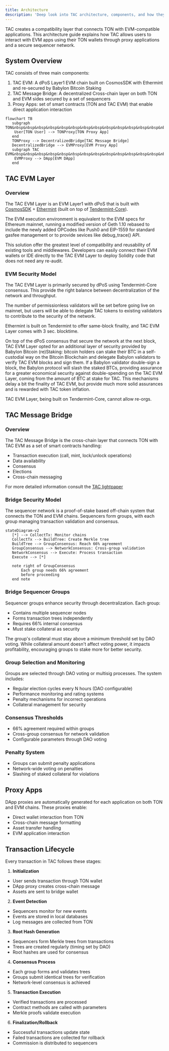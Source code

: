 ```yaml
---
title: Architecture
description: 'Deep look into TAC architecture, components, and how they work together'
---
```



TAC creates a compatibility layer that connects TON with EVM-compatible applications. This architecture guide explains how TAC allows users to interact with EVM apps using their TON wallets through proxy applications and a secure sequencer network.

## System Overview

TAC consists of three main components:
1. TAC EVM: A dPoS Layer1 EVM chain built on CosmosSDK with Ethermint and re-secured by Babylon Bitcoin Staking
2. TAC Message Bridge: A decentralized Cross-chain layer on both TON and EVM sides secured by a set of sequencers
3. Proxy Apps: set of smart contracts (TON and TAC EVM) that enable direct application interaction

```mermaid
flowchart TB
   subgraph TON&nbsp&nbsp&nbsp&nbsp&nbsp&nbsp&nbsp&nbsp&nbsp&nbsp&nbsp&nbsp&nbsp&nbsp&nbsp&nbsp&nbsp&nbsp&nbsp&nbsp&nbsp&nbsp&nbsp&nbsp&nbsp&nbsp&nbsp&nbsp&nbsp&nbsp&nbsp
    User[TON User] --> TONProxy[TON Proxy App]
   end
   TONProxy --> DecentralizedBridge[TAC Message Bridge]
   DecentralizedBridge --> EVMProxy[EVM Proxy App]
   subgraph TAC EVM&nbsp&nbsp&nbsp&nbsp&nbsp&nbsp&nbsp&nbsp&nbsp&nbsp&nbsp&nbsp&nbsp&nbsp&nbsp&nbsp&nbsp&nbsp&nbsp&nbsp&nbsp&nbsp
    EVMProxy --> DApp[EVM DApp]
   end
```
## TAC EVM Layer

### Overview
The TAC EVM Layer is an EVM Layer1 with dPoS that is built with [CosmosSDK](https://docs.cosmos.network/) + [Ethermint](https://docs.ethermint.zone/) (built on top of [Tendermint-Core](https://docs.tendermint.com/)).

The EVM execution environment is equivalent to the EVM specs for Ethereum mainnet, running a modified version of Geth 1.10 rebased to include the newly added OPCodes like Push0 and EIP-1559 for standard gasfee management or to provide sevices like debug_trace() API.

This solution offer the greatest level of compatibility and reusability of existing tools and middlewares. Developers can easily connect their EVM wallets or IDE directly to the TAC EVM Layer to deploy Solidity code that does not need any re-audit.

### EVM Security Model
The TAC EVM Layer is primarily secured by dPoS using Tendermint-Core consensus. This provide the right balance between decentralization of the network and throughput.

The number of permissionless validators will be set before going live on mainnet, but users will be able to delegate TAC tokens to existing validators to contribute to the security of the network.

Ethermint is built on Tendermint to offer same-block finality, and TAC EVM Layer comes with 3 sec. blocktime.

On top of the dPoS consensus that secure the network at the next block, TAC EVM Layer opted for an additional layer of security provided by Babylon Bitcoin (re)Staking: bitcoin holders can stake their BTC in a self-custodial way on the Bitcoin Blockchain and delegate Babylon validators to verify TAC EVM blocks and sign them. If a Babylon validator double-sign a block, the Babylon protocol will slash the staked BTCs, providing assurance for a greater economical security against double-spending on the TAC EVM Layer, coming from the amount of BTC at stake for TAC. This mechanisms delay a bit the finality of TAC EVM, but provide much more solid assurances and is rewarded with TAC token inflation.

TAC EVM Layer, being built on Tendermint-Core, cannot allow re-orgs.

## TAC Message Bridge

### Overview
The TAC Message Bridge is the cross-chain layer that connects TON with TAC EVM as a set of smart contracts handling:
- Transaction execution (call, mint, lock/unlock operations)
- Data availability
- Consensus
- Elections
- Cross-chain messaging

For more detailed information consult the [TAC lightpaper](#)

### Bridge Security Model

The sequencer network is a proof-of-stake based off-chain system that connects the TON and EVM chains. Sequencers form groups, with each group managing transaction validation and consensus.

```mermaid
stateDiagram-v2
   [*] --> CollectTx: Monitor chains
   CollectTx --> BuildTree: Create Merkle tree
   BuildTree --> GroupConsensus: Reach 66% agreement
   GroupConsensus --> NetworkConsensus: Cross-group validation
   NetworkConsensus --> Execute: Process transaction
   Execute --> [*]

   note right of GroupConsensus
       Each group needs 66% agreement
       before proceeding
   end note
```

### Bridge Sequencer Groups

Sequencer groups enhance security through decentralization. Each group:
- Contains multiple sequencer nodes
- Forms transaction trees independently
- Requires 66% internal consensus
- Must stake collateral as security

The group's collateral must stay above a minimum threshold set by DAO voting. While collateral amount doesn't affect voting power, it impacts profitability, encouraging groups to stake more for better security.

### Group Selection and Monitoring

Groups are selected through DAO voting or multisig processes. The system includes:
- Regular election cycles every N hours (DAO configurable)
- Performance monitoring and rating systems
- Penalty mechanisms for incorrect operations
- Collateral management for security

### Consensus Thresholds
- 66% agreement required within groups
- Cross-group consensus for network validation
- Configurable parameters through DAO voting

### Penalty System
- Groups can submit penalty applications
- Network-wide voting on penalties
- Slashing of staked collateral for violations


## Proxy Apps

DApp proxies are automatically generated for each application on both TON and EVM chains. These proxies enable:
- Direct wallet interaction from TON
- Cross-chain message formatting
- Asset transfer handling
- EVM application interaction

## Transaction Lifecycle

Every transaction in TAC follows these stages:

1. **Initialization**
  - User sends transaction through TON wallet
  - DApp proxy creates cross-chain message
  - Assets are sent to bridge wallet

2. **Event Detection**
  - Sequencers monitor for new events
  - Events are stored in local databases
  - Log messages are collected from TON

3. **Root Hash Generation**
  - Sequencers form Merkle trees from transactions
  - Trees are created regularly (timing set by DAO)
  - Root hashes are used for consensus

4. **Consensus Process**
  - Each group forms and validates trees
  - Groups submit identical trees for verification
  - Network-level consensus is achieved

5. **Transaction Execution**
  - Verified transactions are processed
  - Contract methods are called with parameters
  - Merkle proofs validate execution

6. **Finalization/Rollback**
  - Successful transactions update state
  - Failed transactions are collected for rollback
  - Commission is distributed to sequencers
